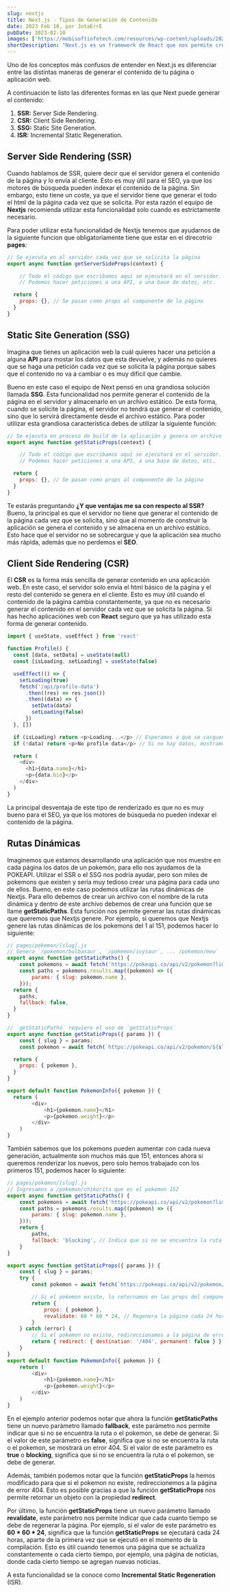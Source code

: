 ```yaml
---
slug: nextjs
title: Next.js - Tipos de Generación de Contenido
date: 2023 Feb 10, por JotaErrE
pubDate: 2023-02-10
images: ['https://mobisoftinfotech.com/resources/wp-content/uploads/2022/04/next-JS-framework.png']
shortDescription: "Next.js es un framework de React que nos permite crear aplicaciones web de forma sencilla y rápida. En este artículo veremos las diferentes formas de generar contenido en Next.js: SSG, SSR, ISR y SPA."
---
```


Uno de los conceptos más confusos de entender en Next.js es diferenciar entre las distintas maneras de generar el contenido de tu página o aplicación web.

A continuación te listo las diferentes formas en las que Next puede generar el contenido:

1. **SSR:** Server Side Rendering.
2. **CSR:** Client Side Rendering.
3. **SSG:** Static Site Generation.
4. **ISR:** Incremental Static Regeneration.

## Server Side Rendering (SSR)
Cuando hablamos de SSR, quiere decir que el servidor genera el contenido de la página y lo envía al cliente. Esto es muy útil para el SEO, ya que los motores de búsqueda pueden indexar el contenido de la página. Sin embargo, esto tiene un coste, ya que el servidor tiene que generar el todo el html de la página cada vez que se solicita. Por esta razón el equipo de **Nextjs** recomienda utilizar esta funcionalidad solo cuando es estrictamente necesario.

Para poder utilizar esta funcionalidad de Nextjs tenemos que ayudarnos de la siguiente funcion que obligatoriamente tiene que estar en el direcotrio **pages**:

```js
// Se ejecuta en el servidor cada vez que se solicita la página
export async function getServerSideProps(context) {

	// Todo el código que escribamos aquí se ejecutará en el servidor.
	// Podemos hacer peticiones a una API, a una base de datos, etc.

  return {
    props: {}, // Se pasan como props al componente de la página
  }
}
```

## Static Site Generation (SSG)
Imagina que tienes un aplicación web la cuál quieres hacer una petición a alguna **API** para mostar los datos que esta devuelve, y además no quieres que se haga una petición cada vez que se solicita la página porque sabes que el contenido no va a cambiar o es muy difícil que cambie.

Bueno en este caso el equipo de Next pensó en una grandiosa solución llamada **SSG**. Esta funcionalidad nos permite generar el contenido de la página en el servidor y almacenarlo en un archivo estático. De esta forma, cuando se solicite la página, el servidor no tendrá que generar el contenido, sino que lo servirá directamente desde el archivo estático. Para  poder utilizar esta grandiosa característica debes de utilizar la siguiente función:

```js
// Se ejecuta en proceso de build de la aplicación y genera un archivo estático
export async function getStaticProps(context) {

	// Todo el código que escribamos aquí se ejecutará en el servidor.
	// Podemos hacer peticiones a una API, a una base de datos, etc.

  return {
	props: {}, // Se pasan como props al componente de la página
  }
}
```
Te estarás preguntando **¿Y que ventajas me sa con respecto al SSR?** Bueno, la principal es que el servidor no tiene que generar el contenido de la página cada vez que se solicita, sino que al momento de construir la aplicación se genera el contenido y se almacena en un archivo estático. Esto hace que el servidor no se sobrecargue y que la aplicación sea mucho más rápida, además que no perdemos el **SEO**.


## Client Side Rendering (CSR)
El **CSR** es la forma más sencilla de generar contenido en una aplicación web. En este caso, el servidor solo envía el html básico de la página y el resto del contenido se genera en el cliente. Esto es muy útil cuando el contenido de la página cambia constantemente, ya que no es necesario generar el contenido en el servidor cada vez que se solicita la página. Si has hecho aplicaciónes web con **React** seguro que ya has utilizado esta forma de generar contenido.
```js
import { useState, useEffect } from 'react'

function Profile() {
  const [data, setData] = useState(null)
  const [isLoading, setLoading] = useState(false)

  useEffect(() => {
    setLoading(true)
    fetch('/api/profile-data')
      .then((res) => res.json())
      .then((data) => {
        setData(data)
        setLoading(false)
      })
  }, [])

  if (isLoading) return <p>Loading...</p> // Esperamos a que se carguen los datos
  if (!data) return <p>No profile data</p> // Si no hay datos, mostramos un mensaje de error

  return (
    <div>
      <h1>{data.name}</h1>
      <p>{data.bio}</p>
    </div>
  )
}
```

La principal desventaja de este tipo de renderizado es que no es muy bueno para el SEO, ya que los motores de búsqueda no pueden indexar el contenido de la página.

## Rutas Dinámicas

Imaginemos que estamos desarrollando una aplicación que nos muestre en cada página los datos de un pokemón, para ello nos ayudamos de la POKEAPI. Utilizar el SSR o el SSG nos podría ayudar, pero son miles de pokemons que existen y sería muy tedioso crear una página para cada uno de ellos. Bueno, en este caso podemos utilizar las rutas dinámicas de Nextjs. Para ello debemos de crear un archivo con el nombre de la ruta dinámica y dentro de este archivo debemos de crear una función que se llame **getStaticPaths**. Esta función nos permite generar las rutas dinámicas que queremos que Nextjs genere. Por ejemplo, si queremos que Nextjs genere las rutas dinámicas de los pokemons del 1 al 151, podemos hacer lo siguiente:

```js
// pages/pokemon/[slug].js
// Genera `/pokemon/bulbasaur`, `/pokemon/ivysaur`, ... /pokemon/mew`
export async function getStaticPaths() {
	const pokemons = await fetch('https://pokeapi.co/api/v2/pokemon?limit=151').then((res) => res.json())
	const paths = pokemons.results.map((pokemon) => ({
		params: { slug: pokemon.name },
	}));
  return {
    paths,
    fallback: false,
  }
}

// `getStaticPaths` requiere el uso de `getStaticProps`
export async function getStaticProps({ params }) {
	const { slug } = params;
	const pokemon = await fetch(`https://pokeapi.co/api/v2/pokemon/${slug}`).then((res) => res.json())

  return {
    props: { pokemon },
  }
}

export default function PokemonInfo({ pokemon }) {
  return (
		<div>
			<h1>{pokemon.name}</h1>
			<p>{pokemon.weight}</p>
		</div>
	)
}
```

También sabemos que los pokemons pueden aumentar con cada nueva generación, actualmente son muchos más que 151, entonces ahora si queremos renderizar los nuevos, pero solo hemos trabajado con los primeros 151, podemos hacer lo siguiente:

```js
// pages/pokemon/[slug].js
// Ingresamos a /pokemon/chikorita que es el pokemon 152
export async function getStaticPaths() {
	const pokemons = await fetch('https://pokeapi.co/api/v2/pokemon?limit=151').then((res) => res.json())
	const paths = pokemons.results.map((pokemon) => ({
		params: { slug: pokemon.name },
	}));
	return {
		paths,
		fallback: 'blocking', // Indica que si no se encuentra la ruta o el pokemon, se debe de generar
	}
}

export async function getStaticProps({ params }) {
	const { slug } = params;
	try {
		const pokemon = await fetch(`https://pokeapi.co/api/v2/pokemon/${slug}`).then((res) => res.json()); // https://pokeapi.co/api/v2/pokemon/chikorita

		// Si el pokemon existe, lo retornamos en las props del componente
		return {
			props: { pokemon },
			revalidate: 60 * 60 * 24, // Regenera la página cada 24 horas
		}
	} catch (error) {
		// Si el pokemon no existe, redireccionamos a la página de error 404
		return { redirect: { destination: '/404', permanent: false } };
	}
}
export default function PokemonInfo({ pokemon }) {
	return (
		<div>
			<h1>{pokemon.name}</h1>
			<p>{pokemon.weight}</p>
		</div>
	)
}
```

En el ejemplo anterior podemos notar que ahora la función **getStaticPaths** tiene un nuevo parámetro llamado **fallback**, este parámetro nos permite indicar que si no se encuentra la ruta o el pokemon, se debe de generar. Si el valor de este parámetro es **false**, significa que si no se encuentra la ruta o el pokemon, se mostrará un error 404. Si el valor de este parámetro es **true** o **blocking**, significa que si no se encuentra la ruta o el pokemon, se debe de generar.

Además, también podemos notar que la función **getStaticProps** la hemos modificado para que si el pokemon no existe, redireccionemos a la página de error 404. Esto es posible gracias a que la función **getStaticProps** nos permite retornar un objeto con la propiedad **redirect**.

Por último, la función **getStaticProps** tiene un nuevo parámetro llamado **revalidate**, este parámetro nos permite indicar que cada cuanto tiempo se debe de regenerar la página. Por ejemplo, si el valor de este parámetro es **60 \* 60 \* 24**, significa que la función **getStaticProps** se ejecutará cada 24 horas, aparte de la primera vez que se ejecutó en el momento de la compilación.
Esto es útil cuando tenemos una página que se actualiza constantemente o cada cierto tiempo, por ejemplo, una página de noticias, donde cada cierto tiempo se agregan nuevas noticias.

A esta funcionalidad se la conoce como **Incremental Static Regeneration** (ISR).
